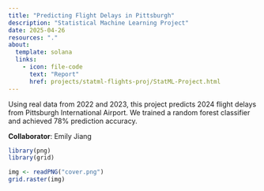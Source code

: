 ```yaml
---
title: "Predicting Flight Delays in Pittsburgh"
description: "Statistical Machine Learning Project"
date: 2025-04-26
resources: "."
about: 
  template: solana
  links:
    - icon: file-code
      text: "Report"
      href: projects/statml-flights-proj/StatML-Project.html
---
```


Using real data from 2022 and 2023, this project predicts 2024 flight delays from Pittsburgh International Airport. We trained a random forest classifier and achieved 78% prediction accuracy.

**Collaborator**: Emily Jiang

```r
library(png)  
library(grid)

img <- readPNG("cover.png")
grid.raster(img)
```

